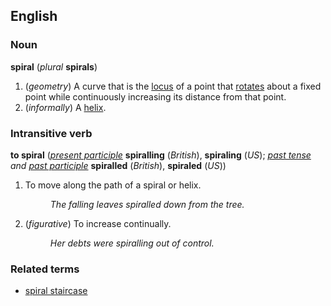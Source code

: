 ==English==
===Noun===
'''spiral''' (''plural'' '''spirals''')

#(''geometry'') A curve that is the [[locus]] of a point that [[rotate]]s about a fixed point while continuously increasing its distance from that point.
#(''informally'') A [[helix]].

===Intransitive verb===
'''to spiral''' (''[[present participle]]'' '''spiralling''' (''British''), '''spiraling''' (''US''); ''[[past tense]] and [[past participle]]'' '''spiralled''' (''British''), '''spiraled''' (''US''))
#To move along the path of a spiral or helix.
#:''The falling leaves spiralled down from the tree.''
#(''figurative'') To increase continually.
#:''Her debts were spiralling out of control.''

===Related terms===
*[[spiral staircase]]